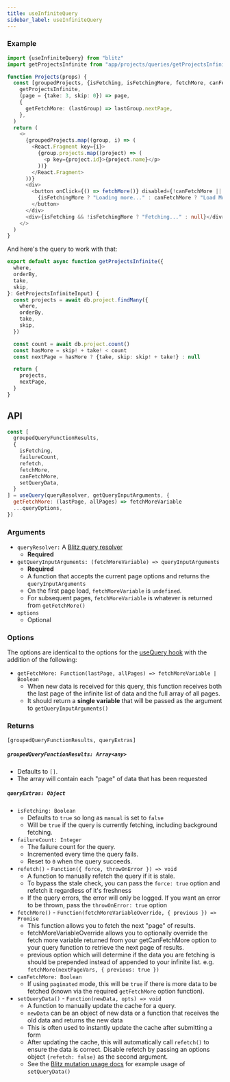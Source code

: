 ```yaml
---
title: useInfiniteQuery
sidebar_label: useInfiniteQuery
---
```


### Example

```ts
import {useInfiniteQuery} from "blitz"
import getProjectsInfinite from "app/projects/queries/getProjectsInfinite"

function Projects(props) {
  const [groupedProjects, {isFetching, isFetchingMore, fetchMore, canFetchMore}] = useInfiniteQuery(
    getProjectsInfinite,
    (page = {take: 3, skip: 0}) => page,
    {
      getFetchMore: (lastGroup) => lastGroup.nextPage,
    },
  )
  return (
    <>
      {groupedProjects.map((group, i) => (
        <React.Fragment key={i}>
          {group.projects.map((project) => (
            <p key={project.id}>{project.name}</p>
          ))}
        </React.Fragment>
      ))}
      <div>
        <button onClick={() => fetchMore()} disabled={!canFetchMore || !!isFetchingMore}>
          {isFetchingMore ? "Loading more..." : canFetchMore ? "Load More" : "Nothing more to load"}
        </button>
      </div>
      <div>{isFetching && !isFetchingMore ? "Fetching..." : null}</div>
    </>
  )
}
```

And here's the query to work with that:

```ts
export default async function getProjectsInfinite({
  where,
  orderBy,
  take,
  skip,
}: GetProjectsInfiniteInput) {
  const projects = await db.project.findMany({
    where,
    orderBy,
    take,
    skip,
  })

  const count = await db.project.count()
  const hasMore = skip! + take! < count
  const nextPage = hasMore ? {take, skip: skip! + take!} : null

  return {
    projects,
    nextPage,
  }
}
```

## API

<!-- prettier-ignore -->
```js
const [
  groupedQueryFunctionResults,
  {
    isFetching,
    failureCount,
    refetch,
    fetchMore,
    canFetchMore,
    setQueryData,
  }
] = useQuery(queryResolver, getQueryInputArguments, {
  getFetchMore: (lastPage, allPages) => fetchMoreVariable
  ...queryOptions,
})
```

### Arguments

- `queryResolver:` A [Blitz query resolver](./query-resolvers)
  - **Required**
- `getQueryInputArguments: (fetchMoreVariable) => queryInputArguments`
  - **Required**
  - A function that accepts the current page options and returns the `queryInputArguments`
  - On the first page load, `fetchMoreVariable` is `undefined`.
  - For subsequent pages, `fetchMoreVariable` is whatever is returned from `getFetchMore()`
- `options`
  - Optional

### Options

The options are identical to the options for the [useQuery hook](./use-query.mdx) with the addition of the following:

- `getFetchMore: Function(lastPage, allPages) => fetchMoreVariable | Boolean`
  - When new data is received for this query, this function receives both the last page of the infinite list of data and the full array of all pages.
  - It should return a **single variable** that will be passed as the argument to `getQueryInputArguments()`

### Returns

`[groupedQueryFunctionResults, queryExtras]`

##### `groupedQueryFunctionResults: Array<any>`

- Defaults to `[]`.
- The array will contain each "page" of data that has been requested

##### `queryExtras: Object`

- `isFetching: Boolean`
  - Defaults to `true` so long as `manual` is set to `false`
  - Will be `true` if the query is currently fetching, including background fetching.
- `failureCount: Integer`
  - The failure count for the query.
  - Incremented every time the query fails.
  - Reset to `0` when the query succeeds.
- `refetch()` - `Function({ force, throwOnError }) => void`
  - A function to manually refetch the query if it is stale.
  - To bypass the stale check, you can pass the `force: true` option and refetch it regardless of it's freshness
  - If the query errors, the error will only be logged. If you want an error to be thrown, pass the `throwOnError: true` option
- `fetchMore()` - `Function(fetchMoreVariableOverride, { previous }) => Promise`
  - This function allows you to fetch the next "page" of results.
  - fetchMoreVariableOverride allows you to optionally override the fetch more variable returned from your getCanFetchMore option to your query function to retrieve the next page of results.
  - previous option which will determine if the data you are fetching is should be prepended instead of appended to your infinite list. e.g. `fetchMore(nextPageVars, { previous: true })`
- `canFetchMore: Boolean`
  - If using `paginated` mode, this will be `true` if there is more data to be fetched (known via the required `getFetchMore` option function).
- `setQueryData()` - `Function(newData, opts) => void`
  - A function to manually update the cache for a query.
  - `newData` can be an object of new data or a function that receives the old data and returns the new data
  - This is often used to instantly update the cache after submitting a form
  - After updating the cache, this will automatically call `refetch()` to ensure the data is correct. Disable refetch by passing an options object `{refetch: false}` as the second argument.
  - See the [Blitz mutation usage docs](./mutation-usage#setQueryData) for example usage of `setQueryData()`
